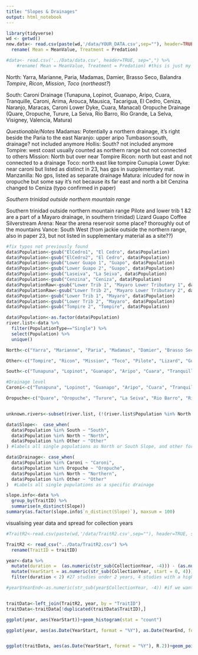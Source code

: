 ```yaml
---
title: "Slopes & Drainages"
output: html_notebook
---
```



```r
library(tidyverse)
wd <- getwd()
new.data<- read.csv(paste(wd,'/data/YOUR_DATA.csv',sep=""), header=TRUE, sep=",") %>% #let's update with the real file name
  rename( Mean = MeanValue, Treatment = Predation)

#data<- read.csv('../Data/data.csv', header=TRUE, sep=",") %>% 
    #rename( Mean = MeanValue, Treatment = Predation) #this is just my old path read in I will delete when we have common path working

```


North: 
Yarra, Marianne, Paria, Madamas, Damier, Brasso Seco, Balandra *Tompire*, *Ricon*, *Mission*, *Toco* (*northeast?*)

South: 
Caroni Drainage (Tunapuna, Lopinot, Guanapo, Aripo, Cuara, Tranquille, Caroni, Arima, Arouca, Mausica, Tacarigua, El Cedro, Ceniza, Naranjo, Maracas, Caroni Lower Dyke, Cuara, Manacal)
Oropuche Drainage (Quare, Oropuche, Turure, La Seiva, Rio Barro, Rio Grande, La Selva, Visigney, Valencia, Matura)

*Questionable/Notes*
Madamas: Potentially a northern drainage, it's right beside the Paria to the east
Naranjo: upper aripo
Tumbason:south, drainage? not included anymore
Hollis: South? not included anymore
Tompire: west coast usually counted as northern range but not connected to others 
Mission: North but over near Tompire
Ricon: north but east and not connected to a drainage
Toco: north east like tompire
Cunupia Lower Dyke: near caroni but listed as distinct in 23, has gps in supplementary mat.	
Manzanilla:	No gps, listed as separate drainage
Matura: inlcuded for now in oropuche but some say it's not because its far east and north a bit
Cenzina changed to Ceniza (typo confirmed in paper)

*Southern trinidad outside northern mountain range*

Southern trinidad outside northern mountain range
Pilote and lower trib 1 &2 are a part of a Mayaro drainage, in southern trinidad)
Lizard
Guapo
Coffee
Silverstream
Arena: Near the arena reservoir some place? thoroughly out of the mountains
Vance: South West (from jackie outside the northern range, also in paper 23, but not listed in supplementary material as a site??)


```r
#fix typos not previously found
data$Population<-gsub("ElCedro1", "El Cedro", data$Population)
data$Population<-gsub("ElCedro2", "El Cedro", data$Population)
data$Population<-gsub("Lower Guapo 1", "Guapo", data$Population)
data$Population<-gsub("Lower Guapo 2", "Guapo", data$Population)
data$Population<-gsub("Laseiva", "La Seiva", data$Population)
data$Population<-gsub("Cenzina", "Ceniza", data$Population)
data$PopulationRaw<-gsub("Lower Trib 1", "Mayaro Lower Tributary 1", data$PopulationRaw)
data$PopulationRaw<-gsub("Lower Trib 2", "Mayaro Lower Tributary 2", data$PopulationRaw)
data$Population<-gsub("Lower Trib 1", "Mayaro", data$Population)
data$Population<-gsub("Lower Trib 2", "Mayaro", data$Population)
data$Population<-gsub("Tompire 2", "Tompire", data$Population)

data$Population<-as.factor(data$Population)
river.list<-data %>% 
  filter(PopulationType=="Single") %>% 
  select(Population) %>% 
  unique()

North<-c("Yarra", "Marianne", "Paria", "Madamas", "Damier", "Brasso Seco", "Balandra") #I think we should keep these together for drainage level, logistically it'll be easier and its how others do it (paper 2 is an example)

Other<-c("Tompire", "Ricon", "Mission", "Toco", "Pilote", "Lizard", "Guapo", "Coffee", "Silverstream", "Arena", "Vance", "Mayaro") #need to finalize with the new lower trib name and update with new papers

South<-c("Tunapuna", "Lopinot", "Guanapo", "Aripo", "Cuara", "Tranquille", "Caroni", "Arima", "Arouca", "Mausica", "Tacarigua", "El Cedro", "Ceniza", "Naranjo", "Maracas", "Caroni Lower Dyke", "Cuara", "Manacal", "Quare", "Oropuche", "Turure", "La Seiva", "Rio Barro", "Rio Grande", "La Selva", "Visigney", "Valencia", "Matura")  

#Drainage level
Caroni<-c("Tunapuna", "Lopinot", "Guanapo", "Aripo", "Cuara", "Tranquille", "Caroni", "Arima", "Arouca", "Mausica", "Tacarigua", "El Cedro", "Ceniza", "Naranjo", "Maracas", "Caroni Lower Dyke", "Cuara", "Manacal")

Oropuche<-c("Quare", "Oropuche", "Turure", "La Seiva", "Rio Barro", "Rio Grande", "La Selva", "Visigney", "Valencia", "Matura")


unknown.rivers<-subset(river.list, (!(river.list$Population %in% North | river.list$Population %in% South))) #rivers not already sorted into north or south slope
```


```r

data$Slope<-  case_when(
  data$Population %in% South ~ "South",
  data$Population %in% North ~ "North",
  data$Population %in% Other ~ "Other"
) #labels all single populations as North or South Slope, and other for identified rivers not in this dichotomy

data$Drainage<- case_when(
  data$Population %in% Caroni ~ "Caroni",
  data$Population %in% Oropuche ~ "Oropuche",
  data$Population %in% North ~ "Northern",
  data$Population %in% Other ~ "Other"
)  #Labels all single populations as a specific drainage

slope.info<-data %>% 
  group_by(TraitID) %>%
  summarise(n_distinct(Slope))
summary(as.factor(slope.info$`n_distinct(Slope)`), maxsum = 100)

```



visualising year data and spread for collection years
```r

#TraitR2<-read.csv(paste(wd,'/data/TraitR2.csv',sep=""), header=TRUE, sep=",") #for common path

TraitR2 <- read_csv("../Data/TraitR2.csv") %>% 
  rename(TraitID = traitID)

year<-data %>% 
  mutate(duration =  (as.numeric(str_sub(CollectionYear, -4))) - (as.numeric(str_sub(CollectionYear, start = 0, 4)))) %>% 
  mutate(YearStart = as.numeric(str_sub(CollectionYear, start = 0, 4))) %>% 
  filter(duration < 2) #27 studies under 2 years, 4 studies with a higher range (Aug 6th)

#year$YearEnd<-as.numeric(str_sub(year$CollectionYear, -4)) #if we want the last year of collection


traitData<-left_join(TraitR2, year, by = "TraitID")
traitData<-traitData[!duplicated(traitData$TraitID),]
```


```r
ggplot(year, aes(YearStart))+geom_histogram(stat = "count")

ggplot(year, aes(as.Date(YearStart, format = "%Y"), as.Date(YearEnd, format = "%Y")))+geom_point()+ geom_abline(intercept = 0, slope = 1) +  scale_x_date(date_labels = "%Y")


ggplot(traitData, aes(as.Date(YearStart, format = "%Y"), R.2))+geom_point()

```


